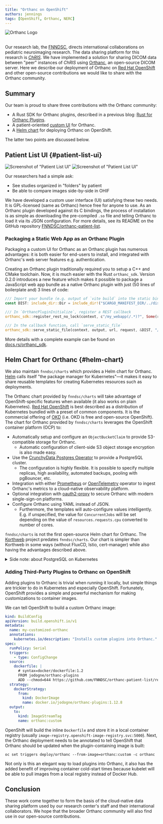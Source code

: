 ```yaml
---
title: "Orthanc on OpenShift"
authors: jennings
tags: [OpenShift, Orthanc, NERC]
---
```



<div className={styles.flex}>
  <ChrisLogo className={styles.chrisLogo} />
  <div className={styles.plus} />
  <img className={styles.wideLogo} src={ORTHANC_LOGO} alt="Orthanc Logo" />
  <div className={styles.plus} />
  <OpenshiftLogo className={styles.wideLogo} />
</div>
<br />

Our research lab, the [FNNDSC](https://fnndsc.org), directs international
collaborations on pediatric neuroimaging research. The data sharing platform
for this research is [_ChRIS_](/). We have implemented a solution for sharing
DICOM data between "peer" instances of _ChRIS_ using
[Orthanc](https://orthanc.uclouvain.be/), an open-source DICOM server.
Here we describe our deployment of Orthanc on
[Red Hat OpenShift](https://developers.redhat.com/products/openshift/overview)
and other open-source contributions we would like to share with the Orthanc
community.

<!--truncate-->

## Summary

Our team is proud to share three contributions with the Orthanc community:

- A Rust SDK for Orthanc plugins, described in a previous blog:
  [Rust for Orthanc Plugins](../2025-07-21-advantages-of-rust-orthanc-plugins/index.mdx).
- A patient-oriented [custom UI](#patient-list-ui) for Orthanc.
- A [Helm chart](#helm-chart) for deploying Orthanc on OpenShift.

The latter two points are discussed below.

## Patient List UI {#patient-list-ui}

![Screenshot of "Patient List UI"](./screenshot_light.png#gh-light-mode-only)
![Screenshot of "Patient List UI"](./screenshot_dark.png#gh-dark-mode-only)

Our researchers had a simple ask:

- See studies organized in "folders" by patient
- Be able to compare images side-by-side in OHIF

We have developed a custom user interface (UI) satisfying these two needs.
It is GPL-licensed (same as Orthanc) hence free for anyone to use. As an
Orthanc plugin developed against its C bindings, the process of installation
is as simple as downloading the pre-compiled `.so` file and telling Orthanc
to load it via its JSON configuration. For more details, see its README on the
GitHub repository [FNNDSC/orthanc-patient-list](https://github.com/FNNDSC/orthanc-patient-list).

### Packaging a Static Web App as an Orthanc Plugin

Packaging a custom UI for Orthanc as an Orthanc plugin has numerous advantages:
it is both easier for end-users to install, and integrated with Orthanc's web
server features e.g. authentication.

Creating an Orthanc plugin traditionally required you to setup a C++ and CMake
toolchain. Now, it is much easier with the Rust `orthanc_sdk`. Version 0.2.0
introduces a new feature which makes it possible to package a JavaScript web
app bundle as a native Orthanc plugin with just (50 lines of boilerplate and)
3 lines of code:

```rust
/// Import your bundle (e.g. output of `vite build` into the static binary
const DIST: include_dir::Dir = include_dir!("$CARGO_MANIFEST_DIR/../dist");

/// In `OrthancPluginInitialize`, register a REST callback
orthanc_sdk::register_rest_no_lock(context, c"/my_webapp(/.*)?", Some(rest_callback));

/// In the callback function, call `serve_static_file`
orthanc_sdk::serve_static_file(context, output, url, request, &DIST, "/my_webapp")
```

More details with a complete example can be found on
[docs.rs/orthanc_sdk](https://docs.rs/orthanc_sdk/0.2.0/orthanc_sdk/fn.serve_static_file.html).

## Helm Chart for Orthanc {#helm-chart}

We also maintain `fnndsc/charts` which provides a Helm chart for Orthanc.
[Helm](https://helm.sh/) calls itself "the package manager for Kubernetes"—it
makes it easy to share reusable templates for creating Kubernetes resources
such as deployments.

The Orthanc chart provided by `fnndsc/charts` will take advantage of
OpenShift-specific features when available (it also works on plain Kubernetes).
[Red Hat OpenShift](https://developers.redhat.com/products/openshift/overview)
is best described as a distribution of Kubernetes bundled with a preset of
common components. It is the commercial offering of [OKD](https://okd.io/)
(i.e. OKD is free and open-source OpenShift). The chart for Orthanc provided
by `fnndsc/charts` leverages the OpenShift container platform (OCP) to:

- Automatically setup and configure an `ObjectBucketClaim` to provide
  S3-compatible storage for Orthanc.
  - Automatic configuration of client-side S3 object storage encryption is also
    made easy.
- Use the [CrunchyData Postgres Operator](https://github.com/CrunchyData/postgres-operator)
  to provide a PostgreSQL cluster.
  - The configuration is highly flexible. It is possible to specify multiple
    replicas, high availability, automated backups, pooling with pgBouncer, etc.
- Integration with either [Prometheus](https://github.com/prometheus-operator/prometheus-operator)
  or [OpenTelemetry](https://opentelemetry.io/) operator to ingest Orthanc's
  metrics to a cloud-native observability platform.
- Optional integration with [oauth2-proxy](https://oauth2-proxy.github.io/oauth2-proxy/)
  to secure Orthanc with modern single-sign-on platforms.
- Configure Orthanc using YAML instead of JSON.
  - Furthermore, the templates will auto-configure values intelligently. E.g.
    if unspecified, the value for `ConcurrentJobs` will be set depending on the
    value of `resources.requests.cpu` converted to number of cores.

`fnndsc/charts` is not the first open-source Helm chart for Orthanc. The
[Korthweb](https://digihunch.github.io/korthweb/) project predates
`fnndsc/charts`. Our chart is simpler than Korthweb in some ways (without
FluxCD, Istio, cert-manager) while also having the advantages described above.

<details>
<summary>Side note: about PostgreSQL on Kubernetes</summary>

The most popular solution for deploying Postgres on Kubernetes is Bitnami
Charts. Bitnami, which was bought by Broadcom, did a rug-pull on the
open-source community and is converting Bitnami Charts to a proprietary service
(see [bitnami/charts\#35164](https://github.com/bitnami/charts/issues/35164)).
Indeed, Korthweb uses Bitnami for Postgres.

`fnndsc/charts` leverages Crunchy PGO instead of Bitnami for its Orthanc chart.

</details>

### Adding Third-Party Plugins to Orthanc on OpenShift

Adding plugins to Orthanc is trivial when running it locally, but simple things
are trickier to do in Kubernetes and especially OpenShift. Fortunately,
OpenShift provides a simple and powerful mechanism for making customizations to
container images.

We can tell OpenShift to build a custom Orthanc image:

```yaml
kind: BuildConfig
apiVersion: build.openshift.io/v1
metadata:
  name: my-customized-orthanc
  annotations:
    kubernetes.io/description: "Installs custom plugins into Orthanc."
spec:
  runPolicy: Serial
  triggers:
    - type: ConfigChange
  source:
    dockerfile: |
      # syntax=docker/dockerfile:1.2
      FROM jodogne/orthanc-plugins
      ADD --chmod=644 https://github.com/FNNDSC/orthanc-patient-list/releases/download/release%2F20250805/libpatient_list_ui.so /usr/local/share/orthanc/custom_plugins/libFnndscPatientList.so
  strategy:
    dockerStrategy:
      from:
        kind: DockerImage
        name: docker.io/jodogne/orthanc-plugins:1.12.8
  output:
    to:
      kind: ImageStreamTag
      name: orthanc:custom
```

OpenShift will build the inline `Dockerfile` and store it in a local container
registry (usually `image-registry.openshift-image-registry.svc:5000`). Next,
the Orthanc deployment needs to be annotated to tell OpenShift that Orthanc
should be updated when the plugin-containing image is built:

```shell
oc set triggers deploy/orthanc --from-image=orthanc:custom -c orthanc
```

Not only is this an elegant way to load plugins into Orthanc, it also has the
added benefit of improving container cold-start times because kubelet will be
able to pull images from a local registry instead of Docker Hub.

## Conclusion

These work come together to form the basis of the cloud-native data sharing
platform used by our research center's staff and their international
collaborators. We hope that the broader Orthanc community will also find use
in our open-source contributions.
